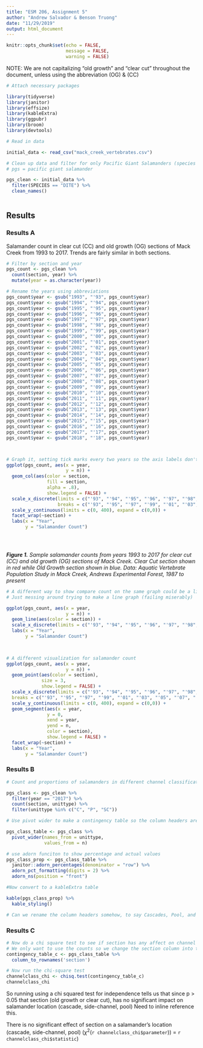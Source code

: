 ```yaml
---
title: "ESM 206, Assignment 5"
author: "Andrew Salvador & Benson Truong"
date: "11/29/2019"
output: html_document
---
```


```r
knitr::opts_chunk$set(echo = FALSE,
                      message = FALSE,
                      warning = FALSE)
```

NOTE: We are not capitalizing "old growth" and "clear cut" throughout the document, unless using the abbreviation (OG) & (CC)
```r
# Attach necessary packages

library(tidyverse)
library(janitor)
library(effsize)
library(kableExtra)
library(ggpubr)
library(broom)
library(devtools)

```

```r
# Read in data

initial_data <- read_csv("mack_creek_vertebrates.csv")

# Clean up data and filter for only Pacific Giant Salamanders (species code "DITE") 
# pgs = pacific giant salamander

pgs_clean <- initial_data %>% 
  filter(SPECIES == "DITE") %>% 
  clean_names() 
  

```


## Results {.tabset .tabset-fade}

### Results A

Salamander count in clear cut (CC) and old growth (OG) sections of Mack Creek from 1993 to 2017. Trends are fairly similar in both sections. 
```r

# Filter by section and year
pgs_count <- pgs_clean %>% 
  count(section, year) %>% 
  mutate(year = as.character(year))

# Rename the years using abbreviations 
pgs_count$year <- gsub("1993", "'93", pgs_count$year)
pgs_count$year <- gsub("1994", "'94", pgs_count$year)
pgs_count$year <- gsub("1995", "'95", pgs_count$year)
pgs_count$year <- gsub("1996", "'96", pgs_count$year)
pgs_count$year <- gsub("1997", "'97", pgs_count$year)
pgs_count$year <- gsub("1998", "'98", pgs_count$year)
pgs_count$year <- gsub("1999", "'99", pgs_count$year)
pgs_count$year <- gsub("2000", "'00", pgs_count$year)
pgs_count$year <- gsub("2001", "'01", pgs_count$year)
pgs_count$year <- gsub("2002", "'02", pgs_count$year)
pgs_count$year <- gsub("2003", "'03", pgs_count$year)
pgs_count$year <- gsub("2004", "'04", pgs_count$year)
pgs_count$year <- gsub("2005", "'05", pgs_count$year)
pgs_count$year <- gsub("2006", "'06", pgs_count$year)
pgs_count$year <- gsub("2007", "'07", pgs_count$year)
pgs_count$year <- gsub("2008", "'08", pgs_count$year)
pgs_count$year <- gsub("2009", "'09", pgs_count$year)
pgs_count$year <- gsub("2010", "'10", pgs_count$year)
pgs_count$year <- gsub("2011", "'11", pgs_count$year)
pgs_count$year <- gsub("2012", "'12", pgs_count$year)
pgs_count$year <- gsub("2013", "'13", pgs_count$year)
pgs_count$year <- gsub("2014", "'14", pgs_count$year)
pgs_count$year <- gsub("2015", "'15", pgs_count$year)
pgs_count$year <- gsub("2016", "'16", pgs_count$year)
pgs_count$year <- gsub("2017", "'17", pgs_count$year)
pgs_count$year <- gsub("2018", "'18", pgs_count$year)



# Graph it, setting tick marks every two years so the axis labels don't overlap
ggplot(pgs_count, aes(x = year,
                      y = n)) +
  geom_col(aes(color = section,
               fill = section,
               alpha = .8),
               show.legend = FALSE) +
  scale_x_discrete(limits = c("'93", "'94", "'95", "'96", "'97", "'98", "'99", "'00", "'01", "'02", "'03", "'04", "'05", "'06", "'07", "'08", "'09", "'10", "'11", "'12", "'13", "'14", "'15", "'16", "'17"),
                   breaks = c("'93", "'95", "'97", "'99", "'01", "'03", "'05", "'07", "'09", "'11", "'13", "'15", "'17")) +
  scale_y_continuous(limits = c(0, 400), expand = c(0,0)) +
  facet_wrap(~section) +
  labs(x = "Year",
       y = "Salamander Count")


  


```
***Figure 1.*** *Sample salamander counts from years 1993 to 2017 for clear cut (CC) and old growth (OG) sections of Mack Creek. Clear Cut section shown in red while Old Growth section shown in blue. Data: Aquatic Vertebrate Population Study in Mack Creek, Andrews Experimental Forest, 1987 to present*

```r
# A different way to show compare count on the same graph could be a line graph so that the two counts overlap. Maybe easier to visualize differences?
# Just messing around trying to make a line graph (failing miserably)

ggplot(pgs_count, aes(x = year,
                      y = n)) +
  geom_line(aes(color = section)) +
  scale_x_discrete(limits = c("'93", "'94", "'95", "'96", "'97", "'98", "'99", "'00", "'01", "'02", "'03", "'04", "'05", "'06", "'07", "'08", "'09", "'10", "'11", "'12", "'13", "'14", "'15", "'16", "'17"))
  labs(x = "Year",
       y = "Salamander Count")

 
```

```r

# A different visualization for salamander count
ggplot(pgs_count, aes(x = year,
                      y = n)) +
  geom_point(aes(color = section),
             size = 3,
             show.legend = FALSE) +
  scale_x_discrete(limits = c("'93", "'94", "'95", "'96", "'97", "'98", "'99", "'00", "'01", "'02", "'03", "'04", "'05", "'06", "'07", "'08", "'09", "'10", "'11", "'12", "'13", "'14", "'15", "'16", "'17"),
  breaks = c("'93", "'95", "'97", "'99", "'01", "'03", "'05", "'07", "'09", "'11", "'13", "'15", "'17")) +
  scale_y_continuous(limits = c(0, 400), expand = c(0,0)) +
  geom_segment(aes(x = year,
               y = 0,
               xend = year,
               yend = n,
               color = section),
               show.legend = FALSE) +
  facet_wrap(~section) +
  labs(x = "Year",
       y = "Salamander Count")

```



### Results B

```r
# Count and proportions of salamanders in different channel classifications (pool (P) cascade (C), side-channel (SC)). Exclude Isolated Pools (IP)

pgs_class <- pgs_clean %>% 
  filter(year == "2017") %>% 
  count(section, unittype) %>% 
  filter(unittype %in% c("C", "P", "SC"))

# Use pivot wider to make a contingency table so the column headers are the channel classifications 

pgs_class_table <- pgs_class %>% 
  pivot_wider(names_from = unittype,
              values_from = n)

# use adorn funciton to show percentage and actual values
pgs_class_prop <- pgs_class_table %>% 
  janitor::adorn_percentages(denominator = "row") %>% 
  adorn_pct_formatting(digits = 2) %>% 
  adorn_ns(position = "front")

#Now convert to a kableExtra table

kable(pgs_class_prop) %>% 
  kable_styling()

# Can we rename the column headers somehow, to say Cascades, Pool, and Side-Channel? 

```




### Results C

```r
# Now do a chi square test to see if section has any affect on channel classification
# We only want to use the counts so we change the section column into the rownames
contingency_table_c <- pgs_class_table %>% 
  column_to_rownames('section')

# Now run the chi-square test 
channelclass_chi <- chisq.test(contingency_table_c)
channelclass_chi
```
So running using a chi squared test for independence tells us that since p > 0.05 that section (old growth or clear cut), has no significant impact on salamander location (cascade, side-channel, pool)
Need to inline reference this.


There is no significant effect of section on a salamander's location (cascade, side-channel, pool) ($\chi$^2^(`r channelclass_chi$parameter`)) = `r channelclass_chi$statistic`)




















































